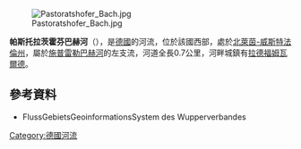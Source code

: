 {{Onesource|time=2020-08-12T04:44:04+00:00}}
{{Coord|51|14|37.58|N|7|19|14.90|E|display=title}}
[[Image:Pastoratshofer_Bach.jpg|right]]

'''帕斯托拉茨霍芬巴赫河'''（{{lang-de|Pastoratshofer Bach}}），是[[德國|德國]]的河流，位於該國西部，處於[[北萊茵-威斯特法倫州|北萊茵-威斯特法倫州]]，屬於[[施普雷勒巴赫河|施普雷勒巴赫河]]的左支流，河道全長0.7公里，河畔城鎮有[[拉德福姆瓦爾德|拉德福姆瓦爾德]]。

==參考資料==
* FlussGebietsGeoinformationsSystem des Wupperverbandes

{{Germany-geo-stub}}
[[Category:德國河流|Category:德國河流]]